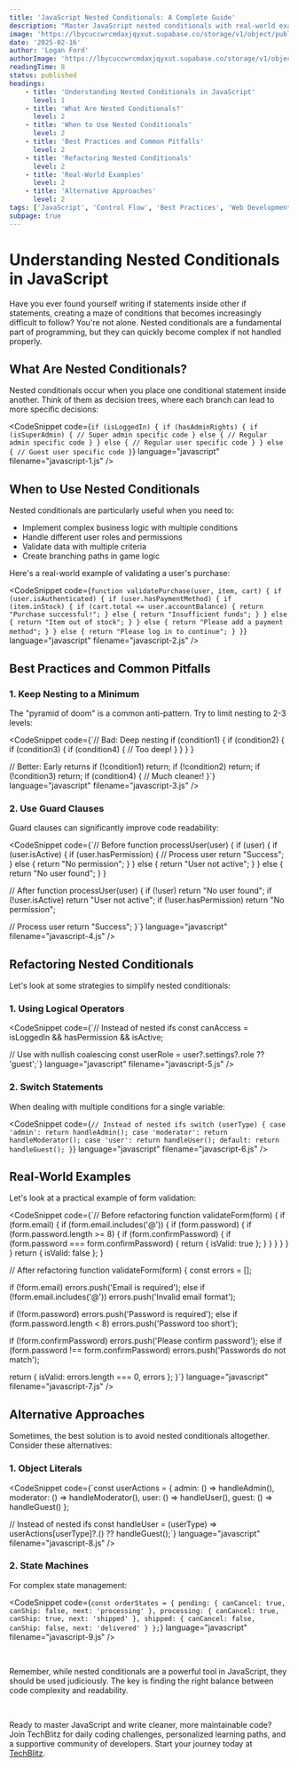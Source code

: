 ```yaml
---
title: 'JavaScript Nested Conditionals: A Complete Guide'
description: "Master JavaScript nested conditionals with real-world examples and best practices. Learn how to write cleaner, more maintainable code by properly structuring complex conditional logic."
image: 'https://lbycuccwrcmdaxjqyxut.supabase.co/storage/v1/object/public/blog-images/javascript-nested-conditionals.png'
date: '2025-02-16'
author: 'Logan Ford'
authorImage: 'https://lbycuccwrcmdaxjqyxut.supabase.co/storage/v1/object/public/user-profile-pictures/3a57d7e8-8b80-483b-93d0-70fe1f06b0c0/logo.png?u=1l5im5h5n6e5'
readingTime: 8
status: published
headings:
    - title: 'Understanding Nested Conditionals in JavaScript'
      level: 1
    - title: 'What Are Nested Conditionals?'
      level: 2
    - title: 'When to Use Nested Conditionals'
      level: 2
    - title: 'Best Practices and Common Pitfalls'
      level: 2
    - title: 'Refactoring Nested Conditionals'
      level: 2
    - title: 'Real-World Examples'
      level: 2
    - title: 'Alternative Approaches'
      level: 2
tags: ['JavaScript', 'Control Flow', 'Best Practices', 'Web Development', 'Clean Code']
subpage: true
---
```



# Understanding Nested Conditionals in JavaScript

Have you ever found yourself writing if statements inside other if statements, creating a maze of conditions that becomes increasingly difficult to follow? You're not alone. Nested conditionals are a fundamental part of programming, but they can quickly become complex if not handled properly.

## What Are Nested Conditionals?

Nested conditionals occur when you place one conditional statement inside another. Think of them as decision trees, where each branch can lead to more specific decisions:

<CodeSnippet code={`if (isLoggedIn) {
  if (hasAdminRights) {
    if (isSuperAdmin) {
      // Super admin specific code
    } else {
      // Regular admin specific code
    }
  } else {
    // Regular user specific code
  }
} else {
  // Guest user specific code
}`} language="javascript" filename="javascript-1.js" />

## When to Use Nested Conditionals

Nested conditionals are particularly useful when you need to:
- Implement complex business logic with multiple conditions
- Handle different user roles and permissions
- Validate data with multiple criteria
- Create branching paths in game logic

Here's a real-world example of validating a user's purchase:

<CodeSnippet code={`function validatePurchase(user, item, cart) {
  if (user.isAuthenticated) {
    if (user.hasPaymentMethod) {
      if (item.inStock) {
        if (cart.total <= user.accountBalance) {
          return "Purchase successful!";
        } else {
          return "Insufficient funds";
        }
      } else {
        return "Item out of stock";
      }
    } else {
      return "Please add a payment method";
    }
  } else {
    return "Please log in to continue";
  }
}`} language="javascript" filename="javascript-2.js" />

## Best Practices and Common Pitfalls

### 1. Keep Nesting to a Minimum

The "pyramid of doom" is a common anti-pattern. Try to limit nesting to 2-3 levels:

<CodeSnippet code={`// Bad: Deep nesting
if (condition1) {
  if (condition2) {
    if (condition3) {
      if (condition4) {
        // Too deep!
      }
    }
  }
}

// Better: Early returns
if (!condition1) return;
if (!condition2) return;
if (!condition3) return;
if (condition4) {
  // Much cleaner!
}`} language="javascript" filename="javascript-3.js" />

### 2. Use Guard Clauses

Guard clauses can significantly improve code readability:

<CodeSnippet code={`// Before
function processUser(user) {
  if (user) {
    if (user.isActive) {
      if (user.hasPermission) {
        // Process user
        return "Success";
      } else {
        return "No permission";
      }
    } else {
      return "User not active";
    }
  } else {
    return "No user found";
  }
}

// After
function processUser(user) {
  if (!user) return "No user found";
  if (!user.isActive) return "User not active";
  if (!user.hasPermission) return "No permission";
  
  // Process user
  return "Success";
}`} language="javascript" filename="javascript-4.js" />

## Refactoring Nested Conditionals

Let's look at some strategies to simplify nested conditionals:

### 1. Using Logical Operators

<CodeSnippet code={`// Instead of nested ifs
const canAccess = isLoggedIn && hasPermission && isActive;

// Use with nullish coalescing
const userRole = user?.settings?.role ?? 'guest';`} language="javascript" filename="javascript-5.js" />

### 2. Switch Statements

When dealing with multiple conditions for a single variable:

<CodeSnippet code={`// Instead of nested ifs
switch (userType) {
  case 'admin':
    return handleAdmin();
  case 'moderator':
    return handleModerator();
  case 'user':
    return handleUser();
  default:
    return handleGuest();
}`} language="javascript" filename="javascript-6.js" />

## Real-World Examples

Let's look at a practical example of form validation:

<CodeSnippet code={`// Before refactoring
function validateForm(form) {
  if (form.email) {
    if (form.email.includes('@')) {
      if (form.password) {
        if (form.password.length >= 8) {
          if (form.confirmPassword) {
            if (form.password === form.confirmPassword) {
              return { isValid: true };
            }
          }
        }
      }
    }
  }
  return { isValid: false };
}

// After refactoring
function validateForm(form) {
  const errors = [];
  
  if (!form.email) errors.push('Email is required');
  else if (!form.email.includes('@')) errors.push('Invalid email format');
  
  if (!form.password) errors.push('Password is required');
  else if (form.password.length < 8) errors.push('Password too short');
  
  if (!form.confirmPassword) errors.push('Please confirm password');
  else if (form.password !== form.confirmPassword) errors.push('Passwords do not match');
  
  return {
    isValid: errors.length === 0,
    errors
  };
}`} language="javascript" filename="javascript-7.js" />

## Alternative Approaches

Sometimes, the best solution is to avoid nested conditionals altogether. Consider these alternatives:

### 1. Object Literals

<CodeSnippet code={`const userActions = {
  admin: () => handleAdmin(),
  moderator: () => handleModerator(),
  user: () => handleUser(),
  guest: () => handleGuest()
};

// Instead of nested ifs
const handleUser = (userType) => userActions[userType]?.() ?? handleGuest();`} language="javascript" filename="javascript-8.js" />

### 2. State Machines

For complex state management:

<CodeSnippet code={`const orderStates = {
  pending: {
    canCancel: true,
    canShip: false,
    next: 'processing'
  },
  processing: {
    canCancel: true,
    canShip: true,
    next: 'shipped'
  },
  shipped: {
    canCancel: false,
    canShip: false,
    next: 'delivered'
  }
};`} language="javascript" filename="javascript-9.js" />

<br />

Remember, while nested conditionals are a powerful tool in JavaScript, they should be used judiciously. The key is finding the right balance between code complexity and readability.

<br />

Ready to master JavaScript and write cleaner, more maintainable code? Join TechBlitz for daily coding challenges, personalized learning paths, and a supportive community of developers. Start your journey today at <a href="https://techblitz.dev/signup" rel="noopener noreferrer" className="text-accent">TechBlitz</a>.
